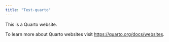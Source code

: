 ```yaml
---
title: "Test-quarto"
---
```


This is a Quarto website.

To learn more about Quarto websites visit <https://quarto.org/docs/websites>.
